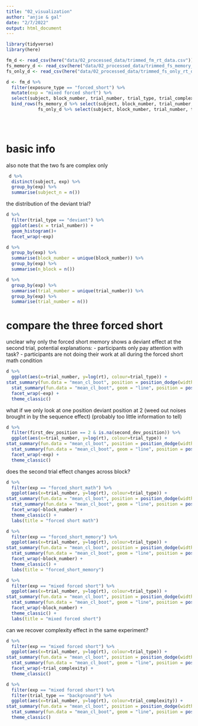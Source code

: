 ```yaml
---
title: "02_visualization"
author: "anjie & gal"
date: "2/7/2022"
output: html_document
---
```


```r
library(tidyverse)
library(here)

fm_d <- read_csv(here("data/02_processed_data/trimmed_fm_rt_data.csv"))
fs_memory_d <- read_csv(here("data/02_processed_data/trimmed_fs_memory_rt_data.csv"))
fs_only_d <- read_csv(here("data/02_processed_data/trimmed_fs_only_rt_data.csv"))

d <- fm_d %>% 
  filter(exposure_type == "forced_short") %>% 
  mutate(exp = "mixed forced short") %>% 
  select(subject, block_number, trial_number, trial_type, trial_complexity, rt, exp, first_dev_position, second_dev_position) %>% 
  bind_rows(fs_memory_d %>% select(subject, block_number, trial_number, trial_type, trial_complexity, rt, first_dev_position, second_dev_position) %>% mutate(exp = "forced_short_memory"), 
            fs_only_d %>% select(subject, block_number, trial_number, trial_type, trial_complexity, rt, first_dev_position, second_dev_position) %>% mutate(exp = "forced_short_math")) 


  
```

# basic info

also note that the two fs are complex only 

```r
 d %>% 
  distinct(subject, exp) %>% 
  group_by(exp) %>% 
  summarise(subject_n = n())
```
the distribution of the deviant trial? 

```r
d %>% 
  filter(trial_type == "deviant") %>% 
  ggplot(aes(x = trial_number)) + 
  geom_histogram()+ 
  facet_wrap(~exp)
```
```r
d %>% 
  group_by(exp) %>% 
  summarise(block_number = unique(block_number)) %>% 
  group_by(exp) %>% 
  summarise(n_block = n())
```
```r
d %>% 
  group_by(exp) %>% 
  summarise(trial_number = unique(trial_number)) %>% 
  group_by(exp) %>% 
  summarise(trial_number = n())

```



# compare the three forced short

unclear why only the forced short memory shows a deviant effect at the second trial, potential explanations: 
- participants only pay attention with task? 
- participants are not doing their work at all during the forced short math condition

```r
d %>% 
  ggplot(aes(x=trial_number, y=log(rt), colour=trial_type)) + 
stat_summary(fun.data = "mean_cl_boot", position = position_dodge(width = .2)) + 
  stat_summary(fun.data = "mean_cl_boot", geom = "line", position = position_dodge(width = .2)) + 
  facet_wrap(~exp) + 
  theme_classic()
```

what if we only look at one position deviant position at 2 (weed out noises brought in by the sequence effect)
(probably too little information to tell)

```r
d %>% 
  filter(first_dev_position == 2 & is.na(second_dev_position)) %>% 
  ggplot(aes(x=trial_number, y=log(rt), colour=trial_type)) + 
stat_summary(fun.data = "mean_cl_boot", position = position_dodge(width = .2)) + 
  stat_summary(fun.data = "mean_cl_boot", geom = "line", position = position_dodge(width = .2)) + 
  facet_wrap(~exp) + 
  theme_classic()
```

does the second trial effect changes across block? 

```r
d %>% 
  filter(exp == "forced_short_math") %>% 
  ggplot(aes(x=trial_number, y=log(rt), colour=trial_type)) + 
stat_summary(fun.data = "mean_cl_boot", position = position_dodge(width = .2)) + 
  stat_summary(fun.data = "mean_cl_boot", geom = "line", position = position_dodge(width = .2)) + 
  facet_wrap(~block_number) + 
  theme_classic() + 
  labs(title = "forced short math")

d %>% 
  filter(exp == "forced_short_memory") %>% 
  ggplot(aes(x=trial_number, y=log(rt), colour=trial_type)) + 
stat_summary(fun.data = "mean_cl_boot", position = position_dodge(width = .2)) + 
  stat_summary(fun.data = "mean_cl_boot", geom = "line", position = position_dodge(width = .2)) + 
  facet_wrap(~block_number) + 
  theme_classic() + 
  labs(title = "forced_short_memory")

d %>% 
  filter(exp == "mixed forced short") %>% 
  ggplot(aes(x=trial_number, y=log(rt), colour=trial_type)) + 
stat_summary(fun.data = "mean_cl_boot", position = position_dodge(width = .2)) + 
  stat_summary(fun.data = "mean_cl_boot", geom = "line", position = position_dodge(width = .2)) + 
  facet_wrap(~block_number) + 
  theme_classic() + 
  labs(title = "mixed forced short")
```
can we recover complexity effect in the same experiment?

```r
d %>% 
  filter(exp == "mixed forced short") %>% 
  ggplot(aes(x=trial_number, y=log(rt), colour=trial_type)) + 
stat_summary(fun.data = "mean_cl_boot", position = position_dodge(width = .2)) + 
  stat_summary(fun.data = "mean_cl_boot", geom = "line", position = position_dodge(width = .2)) + 
  facet_wrap(~trial_complexity) + 
  theme_classic()

d %>% 
  filter(exp == "mixed forced short") %>% 
  filter(trial_type == "background") %>% 
  ggplot(aes(x=trial_number, y=log(rt), colour=trial_complexity)) + 
stat_summary(fun.data = "mean_cl_boot", position = position_dodge(width = .2)) + 
  stat_summary(fun.data = "mean_cl_boot", geom = "line", position = position_dodge(width = .2)) + 
  theme_classic()

```










